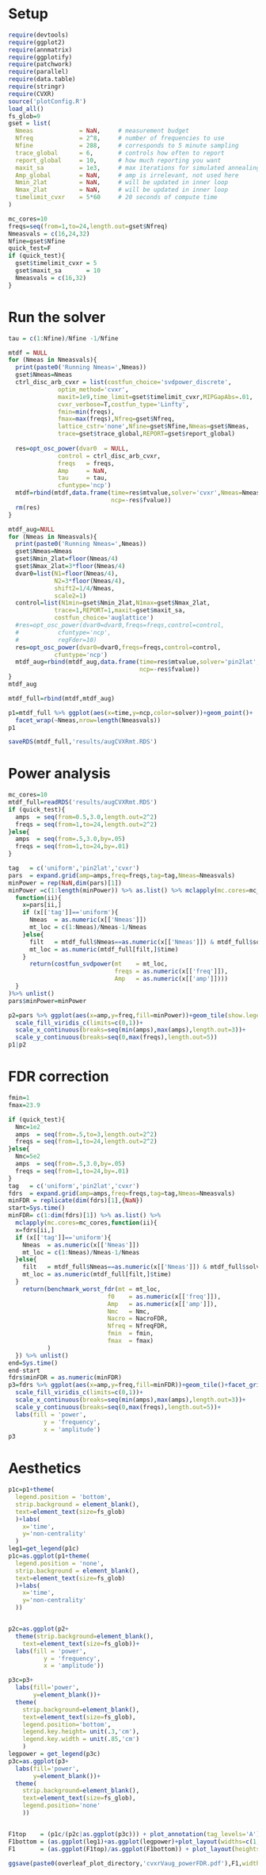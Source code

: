 # Setup 
```r
require(devtools)
require(ggplot2)
require(annmatrix)
require(ggplotify)
require(patchwork)
require(parallel)
require(data.table)
require(stringr)
require(CVXR)
source('plotConfig.R')
load_all()
fs_glob=9
gset = list(
  Nmeas             = NaN,     # measurement budget
  Nfreq             = 2^8,     # number of frequencies to use
  Nfine             = 288,     # corresponds to 5 minute sampling
  trace_global      = 6,       # controls how often to report 
  report_global     = 10,      # how much reporting you want
  maxit_sa          = 1e3,     # max iterations for simulated annealing 
  Amp_global        = NaN,     # amp is irrelevant, not used here
  Nmin_2lat         = NaN,     # will be updated in inner loop
  Nmax_2lat         = NaN,     # will be updated in inner loop
  timelimit_cvxr    = 5*60     # 20 seconds of compute time
)

mc_cores=10
freqs=seq(from=1,to=24,length.out=gset$Nfreq)
Nmeasvals = c(16,24,32)
Nfine=gset$Nfine
quick_test=F
if (quick_test){
  gset$timelimit_cvxr = 5
  gset$maxit_sa       = 10
  Nmeasvals = c(16,32)
}
```

# Run the solver
```r
tau = c(1:Nfine)/Nfine -1/Nfine

mtdf = NULL
for (Nmeas in Nmeasvals){
  print(paste0('Running Nmeas=',Nmeas))
  gset$Nmeas=Nmeas
  ctrl_disc_arb_cvxr = list(costfun_choice='svdpower_discrete',
              optim_method='cvxr',
              maxit=1e9,time_limit=gset$timelimit_cvxr,MIPGapAbs=.01,
              cvxr_verbose=T,costfun_type='Linfty',
              fmin=min(freqs),
              fmax=max(freqs),Nfreq=gset$Nfreq,
              lattice_cstr='none',Nfine=gset$Nfine,Nmeas=gset$Nmeas,
              trace=gset$trace_global,REPORT=gset$report_global)
  
  res=opt_osc_power(dvar0  = NULL,
              control = ctrl_disc_arb_cvxr,
              freqs   = freqs,
              Amp     = NaN,
              tau     = tau,
              cfuntype='ncp')
  mtdf=rbind(mtdf,data.frame(time=res$mtvalue,solver='cvxr',Nmeas=Nmeas,
                             ncp=-res$fvalue))
  rm(res)
}

```


```r
mtdf_aug=NULL
for (Nmeas in Nmeasvals){
  print(paste0('Running Nmeas=',Nmeas))
  gset$Nmeas=Nmeas
  gset$Nmin_2lat=floor(Nmeas/4)
  gset$Nmax_2lat=3*floor(Nmeas/4)
  dvar0=list(N1=floor(Nmeas/4),
             N2=3*floor(Nmeas/4),
             shift2=1/4/Nmeas,
             scale2=1)
  control=list(N1min=gset$Nmin_2lat,N1max=gset$Nmax_2lat,
             trace=1,REPORT=1,maxit=gset$maxit_sa,
             costfun_choice='auglattice')
  #res=opt_osc_power(dvar0=dvar0,freqs=freqs,control=control,
  #           cfuntype='ncp',
  #           regFder=10)
  res=opt_osc_power(dvar0=dvar0,freqs=freqs,control=control,
             cfuntype='ncp')
  mtdf_aug=rbind(mtdf_aug,data.frame(time=res$mtvalue,solver='pin2lat',Nmeas=Nmeas,
                                     ncp=-res$fvalue))
}
mtdf_aug
```

```r
mtdf_full=rbind(mtdf,mtdf_aug)

p1=mtdf_full %>% ggplot(aes(x=time,y=ncp,color=solver))+geom_point()+
  facet_wrap(~Nmeas,nrow=length(Nmeasvals))
p1
```

```r
saveRDS(mtdf_full,'results/augCVXRmt.RDS')
```

# Power analysis 
```r
mc_cores=10
mtdf_full=readRDS('results/augCVXRmt.RDS')
if (quick_test){
  amps  = seq(from=0.5,3.0,length.out=2^2)
  freqs = seq(from=1,to=24,length.out=2^2)
}else{
  amps  = seq(from=.5,3.0,by=.05)
  freqs = seq(from=1,to=24,by=.01)
}

tag   = c('uniform','pin2lat','cvxr')
pars  = expand.grid(amp=amps,freq=freqs,tag=tag,Nmeas=Nmeasvals)
minPower = rep(NaN,dim(pars)[1])
minPower =c(1:length(minPower)) %>% as.list() %>% mclapply(mc.cores=mc_cores,
  function(ii){
    x=pars[ii,]
    if (x[['tag']]=='uniform'){
      Nmeas  = as.numeric(x[['Nmeas']])
      mt_loc = c(1:Nmeas)/Nmeas-1/Nmeas
    }else{
      filt   = mtdf_full$Nmeas==as.numeric(x[['Nmeas']]) & mtdf_full$solver==x[['tag']]
      mt_loc = as.numeric(mtdf_full[filt,]$time)
    }
      return(costfun_svdpower(mt    = mt_loc,
                              freqs = as.numeric(x[['freq']]),
                              Amp   = as.numeric(x[['amp']])))
  }
)%>% unlist()
pars$minPower=minPower

p2=pars %>% ggplot(aes(x=amp,y=freq,fill=minPower))+geom_tile(show.legend=F)+facet_grid(tag~Nmeas)+
  scale_fill_viridis_c(limits=c(0,1))+
  scale_x_continuous(breaks=seq(min(amps),max(amps),length.out=3))+
  scale_y_continuous(breaks=seq(0,max(freqs),length.out=5))
p1|p2
```

# FDR correction  
```r
fmin=1
fmax=23.9

if (quick_test){
  Nmc=1e2
  amps  = seq(from=.5,to=3,length.out=2^2)
  freqs = seq(from=1,to=24,length.out=2^2)
}else{
  Nmc=5e2
  amps  = seq(from=.5,3.0,by=.05)
  freqs = seq(from=1,to=24,by=.01)
}
tag   = c('uniform','pin2lat','cvxr')
fdrs  = expand.grid(amp=amps,freq=freqs,tag=tag,Nmeas=Nmeasvals)
minFDR = replicate(dim(fdrs)[1],{NaN})
start=Sys.time()
minFDR= c(1:dim(fdrs)[1]) %>% as.list() %>% 
  mclapply(mc.cores=mc_cores,function(ii){
  x=fdrs[ii,]
  if (x[['tag']]=='uniform'){
    Nmeas  = as.numeric(x[['Nmeas']])
    mt_loc = c(1:Nmeas)/Nmeas-1/Nmeas
  }else{
    filt   = mtdf_full$Nmeas==as.numeric(x[['Nmeas']]) & mtdf_full$solver==x[['tag']]
    mt_loc = as.numeric(mtdf_full[filt,]$time)
  }
    return(benchmark_worst_fdr(mt = mt_loc,
                            f0    = as.numeric(x[['freq']]),
                            Amp   = as.numeric(x[['amp']]),
                            Nmc   = Nmc,
                            Nacro = NacroFDR,
                            Nfreq = NfreqFDR,
                            fmin  = fmin,
                            fmax  = fmax)
           )
  }) %>% unlist()
end=Sys.time()
end-start
fdrs$minFDR = as.numeric(minFDR)
p3=fdrs %>% ggplot(aes(x=amp,y=freq,fill=minFDR))+geom_tile()+facet_grid(tag~Nmeas)+
  scale_fill_viridis_c(limits=c(0,1))+
  scale_x_continuous(breaks=seq(min(amps),max(amps),length.out=3))+
  scale_y_continuous(breaks=seq(0,max(freqs),length.out=5))+
  labs(fill = 'power',
          y = 'frequency',
          x = 'amplitude')
p3

```

# Aesthetics
```r
p1c=p1+theme(
  legend.position = 'bottom',
  strip.background = element_blank(),
  text=element_text(size=fs_glob)
  )+labs(
    x='time',
    y='non-centrality'
  )
leg1=get_legend(p1c)
p1c=as.ggplot(p1+theme(
  legend.position = 'none',
  strip.background = element_blank(),
  text=element_text(size=fs_glob)
  )+labs(
    x='time',
    y='non-centrality'
  ))


p2c=as.ggplot(p2+
  theme(strip.background=element_blank(),
    text=element_text(size=fs_glob))+
  labs(fill = 'power',
          y = 'frequency',
          x = 'amplitude'))
```

```r
p3c=p3+
  labs(fill='power',
       y=element_blank())+
  theme(
    strip.background=element_blank(),
    text=element_text(size=fs_glob),
    legend.position='bottom',
    legend.key.height= unit(.3,'cm'),
    legend.key.width = unit(.85,'cm')
    )
legpower = get_legend(p3c)
p3c=as.ggplot(p3+
  labs(fill='power',
       y=element_blank())+
  theme(
    strip.background=element_blank(),
    text=element_text(size=fs_glob),
    legend.position='none'
    ))


F1top    = (p1c/(p2c|as.ggplot(p3c))) + plot_annotation(tag_levels='A')+plot_layout(heights=c(4,5))
F1bottom = (as.ggplot(leg1)+as.ggplot(legpower)+plot_layout(widths=c(1,1)))
F1       = (as.ggplot(F1top)/as.ggplot(F1bottom)) + plot_layout(heights=c(20,1))

ggsave(paste0(overleaf_plot_directory,'cvxrVaug_powerFDR.pdf'),F1,width = 6,height=4)
```